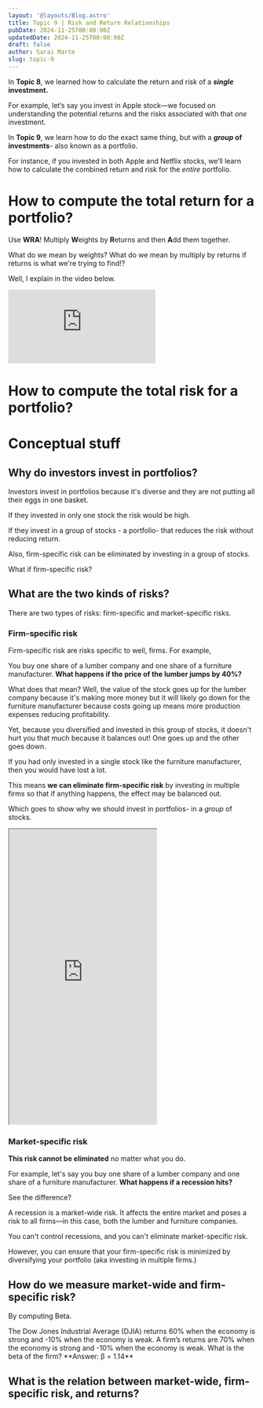 ```yaml
---
layout: '@layouts/Blog.astro'
title: Topic 9 | Risk and Return Relationships
pubDate: 2024-11-25T00:00:00Z 
updatedDate: 2024-11-25T00:00:00Z 
draft: false
author: Sarai Marte
slug: topic-9
---
```



In **Topic 8**, we learned how to calculate the return and risk of a ***single* investment.**

For example, let’s say you invest in Apple stock—we focused on understanding the potential returns and the risks associated with that *one* investment.

In **Topic 9**, we learn how to do the exact same thing, but with a ***group* of investments**- also known as a portfolio.

For instance, if you invested in both Apple and Netflix stocks, we’ll learn how to calculate the combined return and risk for the *entire* portfolio.

# How to compute the total return for a portfolio?

Use **WRA**! Multiply **W**eights by **R**eturns and then **A**dd them together. 

What do we mean by weights? What do we mean by multiply by returns if returns is what we're trying to find!?

Well, I explain in the video below.

<iframe src="https://www.youtube.com/embed/B0Im2a62SOE?si=YbNlwyQSDkBuHzut" title="YouTube video player" frameborder="0" allow="accelerometer; autoplay; clipboard-write; encrypted-media; gyroscope; picture-in-picture; web-share" referrerpolicy="strict-origin-when-cross-origin" allowfullscreen></iframe>

# How to compute the total risk for a portfolio?


# Conceptual stuff

## Why do investors invest in portfolios?

Investors invest in portfolios because it's diverse and they are not putting all their eggs in one basket.

If they invested in only one stock the risk would be high.

If they invest in a group of stocks - a portfolio- that reduces the risk without reducing return. 

Also, firm-specific risk can be eliminated by investing in a group of stocks. 

What if firm-specific risk?

## What are the two kinds of risks?

There are two types of risks: firm-specific and market-specific risks. 

### Firm-specific risk

Firm-specific risk are risks specific to well, firms. For example,

You buy one share of a lumber company and one share of a furniture manufacturer. **What happens if the price of the lumber jumps by 40%?**

What does that mean? Well, the value of the stock goes up for the lumber company because it's making more money but it will likely go down for the furniture manufacturer because costs going up means more production expenses reducing profitability. 

Yet, because you diversified and invested in this group of stocks, it doesn't hurt you that much because it balances out! One goes up and the other goes down. 

If you had only invested in a single stock like the furniture manufacturer, then you would have lost a lot. 

This means **we can eliminate firm-specific risk** by investing in multiple firms so that if anything happens, the effect may be balanced out. 

Which goes to show why we should invest in portfolios- in a *group* of stocks.

<iframe style = "height:600px;" src="https://kzmkshtdgags2sgv3hip.lite.vusercontent.net/" title="Stock Balance Visualization"></iframe>

### Market-specific risk 

**This risk cannot be eliminated** no matter what you do.

For example, let's say you buy one share of a lumber company and one share of a furniture manufacturer. **What happens if a recession hits?**

See the difference?

A recession is a market-wide risk. It affects the entire market and poses a risk to all firms—in this case, both the lumber and furniture companies.

You can't control recessions, and you can't eliminate market-specific risk.

However, you can ensure that your firm-specific risk is minimized by diversifying your portfolio (aka investing in multiple firms.)

## How do we measure market-wide and firm-specific risk?

By computing Beta. 

<Problem n = "1">
The Dow Jones Industrial Average (DJIA) returns 60% when the economy is strong and -10% when the economy is weak. A firm’s returns are 70% when the economy is strong and -10% when the economy is weak. What is the beta of the firm?
</Problem>

<Solution>
**Answer: β = 1.14**
</Solution>

## What is the relation between market-wide, firm-specific risk, and returns?

